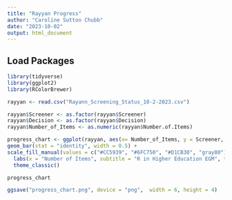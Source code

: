 ```yaml
---
title: "Rayyan Progress"
author: "Caroline Sutton Chubb"
date: "2023-10-02"
output: html_document
---
```


## Load Packages

```r
library(tidyverse)
library(ggplot2)
library(RColorBrewer)
```

```r
rayyan <- read.csv("Rayann_Screening_Status_10-2-2023.csv")

rayyan$Screener <- as.factor(rayyan$Screener)
rayyan$Decision <- as.factor(rayyan$Decision)
rayyan$Number_of_Items <- as.numeric(rayyan$Number.of.Items)

```

```r
progress_chart <- ggplot(rayyan, aes(x= Number_of_Items, y = Screener, fill = Decision)) +
geom_bar(stat = "identity", width = 0.5) +
scale_fill_manual(values = c("#CC5939", "#6FC750", "#D1CB30", "gray80"))+ 
  labs(x = "Number of Items", subtitle = "R in Higher Education EGM", title = "Screening Decisions", y = NULL) +
  theme_classic()

progress_chart
```

```r
ggsave("progress_chart.png", device = "png",  width = 6, height = 4)
```



